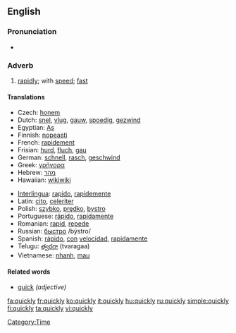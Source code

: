 ==English==

{{rank|step|turning|village|813|quickly|lie|supposed|original}}

===Pronunciation===
*{{audio|en-us-quickly.ogg|Audio (US)}}

===Adverb===
{{en-adv}}
#[[rapidly]]; with [[speed]]; [[fast]]

====Translations====
{{top}}
*Czech: [[honem]]
*Dutch: [[snel]], [[vlug]], [[gauw]], [[spoedig]], [[gezwind]]
*Egyptian: [[As]]
*Finnish: [[nopeasti]]
*French: [[rapidement]]
*Frisian: [[hurd]], [[fluch]], [[gau]]
*German: [[schnell]], [[rasch]], [[geschwind]]
*Greek: [[γρήγορα]]
*Hebrew: [[מהר]]
*Hawaiian: [[wikiwiki]]
{{mid}}
*[[Interlingua]]: [[rapido]], [[rapidemente]]
*Latin: [[cito]], [[celeriter]]
*Polish: [[szybko]], [[prędko]], [[bystro]]
*Portuguese: [[rápido]], [[rapidamente]]
*Romanian: [[rapid]], [[repede]]
*Russian: [[быстро]] /býstro/
*Spanish: [[rápido]], [[con]] [[velocidad]], [[rapidamente]]
*Telugu: [[త్వరగా]] (tvaragaa)
*Vietnamese: [[nhanh]], [[mau#Vietnamese|mau]]
{{bottom}}

====Related words====
*[[quick]] ''(adjective)''

[[Category:Time]]

[[fa:quickly]]
[[fr:quickly]]
[[ko:quickly]]
[[it:quickly]]
[[hu:quickly]]
[[ru:quickly]]
[[simple:quickly]]
[[fi:quickly]]
[[ta:quickly]]
[[vi:quickly]]